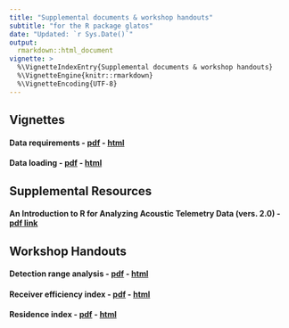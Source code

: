 ```yaml
---
title: "Supplemental documents & workshop handouts"
subtitle: "for the R package glatos"
date: "Updated: `r Sys.Date()`"
output: 
  rmarkdown::html_document
vignette: >
  %\VignetteIndexEntry{Supplemental documents & workshop handouts}
  %\VignetteEngine{knitr::rmarkdown}
  %\VignetteEncoding{UTF-8}
---
```


## Vignettes  

#### Data requirements - [pdf](./data_requirements_vignette.pdf) \- [html](./data_requirements_vignette.html)
#### Data loading - [pdf](./data_loading_vignette.pdf) \- [html](./data_loading_vignette.html)


## Supplemental Resources

#### An Introduction to R for Analyzing Acoustic Telemetry Data (vers. 2.0) - [pdf link](
https://glatos.glos.us/portal/downloadarchive?enc=7kUI8rtWVnajt36f1Ildc6yOSZgWRk9xUCSe6xoCQTr3JiFvzqpkWqU76AWD%2BU1gaX7L4uZALZ1h%2BxTCes%2Bhk6MrG%2FvtKi505AhzCvtFMDrCSrrB%2FXknscTRmxUUap%2FsgFnmQg5EPd3QJAe7gM3QbjJWNm19r%2F7maVHRFhRa4Rtnb0l63SLey%2FG7m7HiSMDkyyY%2BP4yxJ4Eh2%2B2FsM5c51eXdRuytXNjILZxxHT8AfQ%3D)  


## Workshop Handouts

#### Detection range analysis - [pdf](./detection_range_handout.pdf) \- [html](./detection_range_handout.html)
#### Receiver efficiency index - [pdf](./receiver_efficiency_index_handout.pdf) \- [html](./receiver_efficiency_index_handout.html)
#### Residence index - [pdf](./residence_index_handout.pdf) \- [html](./residence_index_handout.html)



